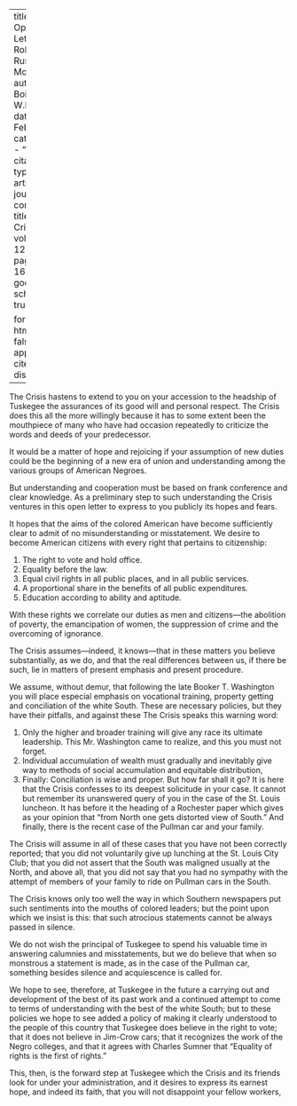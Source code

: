 
---
title: 'An Open Letter to Robert Russa Moton'
author: Du Bois, W.E.B.
date: Feb. 1916
categories: 
  - ""
citation: 
  type: article-journal
  container-title: The Crisis
  volume: 12
  issue: 4
  page: 169-173
google-scholar: true

format:
  html:
    toc: false
    appendix-cite-as: display
---



<span class = "small-caps">The Crisis</span>
hastens to extend to you on your accession to the headship of Tuskegee the  assurances of its good will and personal respect. The <span class = "small-caps">Crisis</span> 
does this all the more willingly because it has to some extent been the mouthpiece of many who have had occasion repeatedly to criticize the words and deeds of your predecessor. 

It would be a matter of hope and rejoicing if your assumption of new duties could be the beginning of a new era of union and understanding among the various groups of American Negroes. 

But understanding and cooperation must be based on frank conference and clear knowledge. As a preliminary step to such understanding the <span class = "small-caps">Crisis</span> ventures in this open letter to express to you publicly its hopes and fears. 

It hopes that the aims of the colored American have become sufficiently clear to admit of no misunderstanding or misstatement. We desire to become American citizens with every right that pertains to citizenship: 

1. The right to vote and hold office. 
2. Equality before the law. 
3. Equal civil rights in all public places, and in all public services. 
4. A proportional share in the benefits of all public expenditures. 
5. Education according to ability and aptitude. 

With these rights we correlate our duties as men and citizens---the abolition of poverty, the emancipation of women, the suppression of crime and the overcoming of ignorance. 

The <span class = "small-caps">Crisis</span> assumes---indeed, it knows---that in these matters you believe substantially, as we do, and that the real differences between us, if there be such, lie in matters of present emphasis and present procedure. 

We assume, without demur, that following the late Booker T. Washington you will place especial emphasis on vocational training, property getting and conciliation of the white South. These are necessary policies, but they have their pitfalls, and against these The <span class = "small-caps">Crisis</span> speaks this warning word: 

1. Only the higher and broader training will give any race its ultimate leadership. This Mr. Washington came to realize, and this you must not forget. 
2. Individual accumulation of wealth must gradually and inevitably give way to methods of social accumulation and equitable distribution, 
3. Finally: Conciliation is wise and proper. But how far shall it go? It is here that the <span class = "small-caps">Crisis</span> confesses to its deepest solicitude in your case. It cannot but remember its unanswered query of you in the case of the St. Louis luncheon. It has before it the heading of a Rochester paper which gives as your opinion that "from North one gets distorted view of South." And finally, there is the recent case of the Pullman car and your family. 

The <span class = "small-caps">Crisis</span> will assume in all of these cases that you have not been correctly reported; that you did not voluntarily give up lunching at the St. Louis City Club; that you did not assert that the South was maligned usually at the North, and above all, that you did not say that you had no sympathy with the attempt of members of your family to ride on Pullman cars in the South. 

The <span class = "small-caps">Crisis</span> knows only too well the way in which Southern newspapers put such sentiments into the mouths of colored leaders; but the point upon which we insist is this: that such atrocious statements cannot be always passed in silence. 

We do not wish the principal of Tuskegee to spend his valuable time in answering calumnies and misstatements, but we do believe that when so monstrous a statement is made, as in the case of the Pullman car, something besides silence and acquiescence is called for. 

We hope to see, therefore, at Tuskegee in the future a carrying out and development of the best of its past work and a continued attempt to come to terms of understanding with the best of the white South; but to these policies we hope to see added a policy of making it clearly understood to the people of this country that Tuskegee does believe in the right to vote; that it does not believe in Jim-Crow cars; that it recognizes the work of the Negro colleges, and that it agrees with Charles Sumner that "Equality of rights is the first of rights." 

This, then, is the forward step at Tuskegee which the <span class = "small-caps">Crisis</span> and its friends look for under your administration, and it desires to express its earnest hope, and indeed its faith, that you will not disappoint your fellow workers, 

